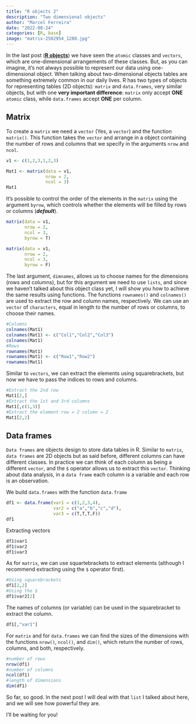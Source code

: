 ```yaml
---
title: "R objects 2"
description: "Two dimensional objects"
author: "Marcel Ferreira"
date: "2022-08-24"
categories: [R, base]
image: "matrix-2502954_1280.jpg"
---
```


```{=html}
<script async src="https://pagead2.googlesyndication.com/pagead/js/adsbygoogle.js?client=ca-pub-9124147692602552"
     crossorigin="anonymous"></script>
```
In the last post ([**R objects**](https://quartodomarcel.netlify.app/posts/r-objects/)) we have seen the `atomic` classes and `vectors`, which are one-dimensional arrangements of these classes. But, as you can imagine, it's not always possible to represent our data using one-dimensional object. When talking about two-dimensional objects tables are something extremely common in our daily lives. R has two types of objects for representing tables (2D objects): `matrix` and `data.frames`, very similar objects, but with one **very important difference**: `matrix` only accept **ONE** `atomic` class, while `data.frames` accept **ONE** per column.

## Matrix

To create a `matrix` we need a `vector` (Yes, a `vector`) and the function `matrix()`. This function takes the `vector` and arrange in a object containing the number of rows and columns that we specify in the arguments `nrow` and `ncol`.

```r
v1 <- c(1,2,3,1,2,3)

Mat1 <- matrix(data = v1,
               nrow = 2,
               ncol = 3)
Mat1
```

It's possible to control the order of the elements in the `matrix` using the argument `byrow`, which controls whether the elements will be filled by rows or columns (***default***).

```r
matrix(data = v1,
       nrow = 2,
       ncol = 3,
       byrow = T)

matrix(data = v1,
       nrow = 2,
       ncol = 3,
       byrow = F)
```

The last argument, `dimnames`, allows us to choose names for the dimensions (rows and columns), but for this argument we need to use `lists`, and since we haven't talked about this object class yet, I will show you how to achieve the same results using functions. The functions `rownames()` and `colnames()` are used to extract the row and column names, respectively. We can use an `vector` of `characters`, equal in length to the number of rows or columns, to choose their names.

```r
#Columns
colnames(Mat1)
colnames(Mat1) <- c("Col1","Col2","Col3")
colnames(Mat1)
#Rows
rownames(Mat1)
rownames(Mat1) <- c("Row1","Row2")
rownames(Mat1)
```

Similar to `vectors`, we can extract the elements using squarebrackets, but now we have to pass the indices to rows and columns.

```r
#Extract the 2nd row
Mat1[2,]
#Extract the 1st and 3rd columns
Mat1[,c(1,3)]
#Extract the element row = 2 column = 2
Mat1[2,2]
```

## Data frames

`Data frames` are objects design to store data tables in R. Similar to `matrix`, `data frames` are 2D objects but as said before, different columns can have different classes. In practice we can think of each column as being a different `vector`, and the `$` operator allows us to extract this `vector`. Thinking about data analysis, in a `data frame` each column is a variable and each row is an observation.

We build `data.frames` with the function `data.frame`

```r
df1 <- data.frame(var1 = c(1,2,3,4),
                  var2 = c("a","b","c","d"),
                  var3 = c(T,T,T,F))
df1
```

Extracting vectors

```r
df1$var1
df1$var2
df1$var3
```

As for `matrix`, we can use squartebrackets to extract elements (although I recommend extracting using the `$` operator first).

```r
#Using squarebrackets
df1[2,2]
#Using the $
df1$var2[2]
```

The names of columns (or variable) can be used in the squarebracket to extract the column.

```r
df1[,"var1"]
```

For `matrix` and for `data.frames` we can find the sizes of the dimensions with the functions `nrow()`, `ncol()`, and `dim()`, which return the number of rows, columns, and both, respectively.

```r
#number of rows
nrow(df1)
#number of columns
ncol(df1)
#length of dimensions
dim(df1)
```

So far, so good. In the next post I will deal with that `list` I talked about here, and we will see how powerful they are.

I'll be waiting for you!
